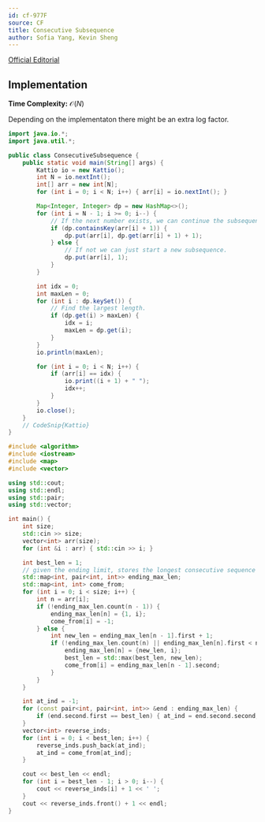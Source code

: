 ```yaml
---
id: cf-977F
source: CF
title: Consecutive Subsequence
author: Sofia Yang, Kevin Sheng
---
```


[Official Editorial](https://codeforces.com/blog/entry/59281)

## Implementation

**Time Complexity:** $\mathcal{O}(N)$

Depending on the implementaton there might be an extra log factor.

<LanguageSection>
<JavaSection>

```java
import java.io.*;
import java.util.*;

public class ConsecutiveSubsequence {
	public static void main(String[] args) {
		Kattio io = new Kattio();
		int N = io.nextInt();
		int[] arr = new int[N];
		for (int i = 0; i < N; i++) { arr[i] = io.nextInt(); }

		Map<Integer, Integer> dp = new HashMap<>();
		for (int i = N - 1; i >= 0; i--) {
			// If the next number exists, we can continue the subsequence.
			if (dp.containsKey(arr[i] + 1)) {
				dp.put(arr[i], dp.get(arr[i] + 1) + 1);
			} else {
				// If not we can just start a new subsequence.
				dp.put(arr[i], 1);
			}
		}

		int idx = 0;
		int maxLen = 0;
		for (int i : dp.keySet()) {
			// Find the largest length.
			if (dp.get(i) > maxLen) {
				idx = i;
				maxLen = dp.get(i);
			}
		}
		io.println(maxLen);

		for (int i = 0; i < N; i++) {
			if (arr[i] == idx) {
				io.print((i + 1) + " ");
				idx++;
			}
		}
		io.close();
	}
	// CodeSnip{Kattio}
}
```

</JavaSection>
<CPPSection>

```cpp
#include <algorithm>
#include <iostream>
#include <map>
#include <vector>

using std::cout;
using std::endl;
using std::pair;
using std::vector;

int main() {
	int size;
	std::cin >> size;
	vector<int> arr(size);
	for (int &i : arr) { std::cin >> i; }

	int best_len = 1;
	// given the ending limit, stores the longest consecutive sequence
	std::map<int, pair<int, int>> ending_max_len;
	std::map<int, int> come_from;
	for (int i = 0; i < size; i++) {
		int n = arr[i];
		if (!ending_max_len.count(n - 1)) {
			ending_max_len[n] = {1, i};
			come_from[i] = -1;
		} else {
			int new_len = ending_max_len[n - 1].first + 1;
			if (!ending_max_len.count(n) || ending_max_len[n].first < new_len) {
				ending_max_len[n] = {new_len, i};
				best_len = std::max(best_len, new_len);
				come_from[i] = ending_max_len[n - 1].second;
			}
		}
	}

	int at_ind = -1;
	for (const pair<int, pair<int, int>> &end : ending_max_len) {
		if (end.second.first == best_len) { at_ind = end.second.second; }
	}
	vector<int> reverse_inds;
	for (int i = 0; i < best_len; i++) {
		reverse_inds.push_back(at_ind);
		at_ind = come_from[at_ind];
	}

	cout << best_len << endl;
	for (int i = best_len - 1; i > 0; i--) {
		cout << reverse_inds[i] + 1 << ' ';
	}
	cout << reverse_inds.front() + 1 << endl;
}
```

</CPPSection>
</LanguageSection>
